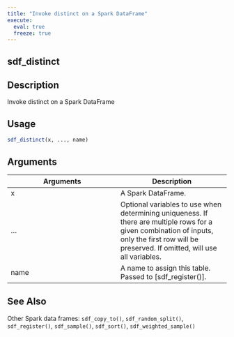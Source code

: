```yaml
---
title: "Invoke distinct on a Spark DataFrame"
execute:
  eval: true
  freeze: true
---
```


## sdf_distinct

## Description
Invoke distinct on a Spark DataFrame


## Usage
```r
sdf_distinct(x, ..., name)
```

## Arguments
|Arguments|Description|
|---|---|
| x | A Spark DataFrame. |
| ... | Optional variables to use when determining uniqueness. If there are multiple rows for a given combination of inputs, only the first row will be preserved. If omitted, will use all variables. |
| name | A name to assign this table. Passed to [sdf_register()]. |







## See Also
Other Spark data frames: `sdf_copy_to()`, `sdf_random_split()`, `sdf_register()`, `sdf_sample()`, `sdf_sort()`, `sdf_weighted_sample()`

